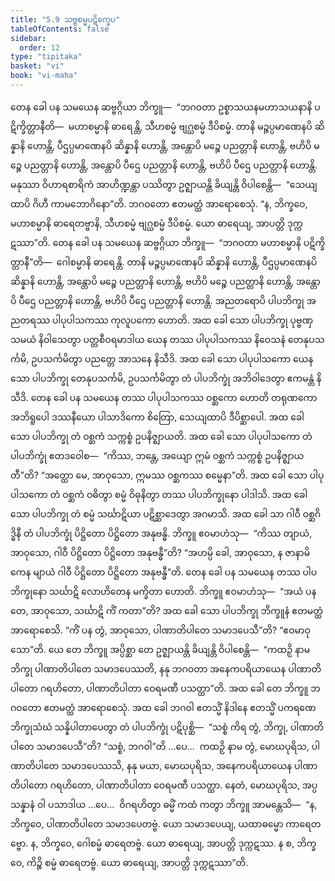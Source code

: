 ```yaml
---
title: "5.9 သဗ္ဗစမ္မပဋိက္ခေပ"
tableOfContents: false
sidebar:
  order: 12
type: "tipitaka"
basket: "vi"
book: "vi-maha"
---
```



<DynamicBreadcrumb />

<Division number="255" book="vi-maha">

<Paragraph number="1169" book="vi-maha">
တေန ခေါ ပန သမယေန ဆဗ္ဗဂ္ဂိယာ ဘိက္ခူ—  “ဘဂဝတာ ဥစ္စာသယနမဟာသယနာနိ ပဋိက္ခိတ္တာနီတိ—  မဟာစမ္မာနိ ဓာရေန္တိ, သီဟစမ္မံ ဗျဂ္ဃစမ္မံ ဒီပိစမ္မံ. တာနိ မဉ္စပ္ပမာဏေနပိ ဆိန္နာနိ ဟောန္တိ, ပီဌပ္ပမာဏေနပိ ဆိန္နာနိ ဟောန္တိ, အန္တောပိ မဉ္စေ ပညတ္တာနိ ဟောန္တိ, ဗဟိပိ မဉ္စေ ပညတ္တာနိ ဟောန္တိ, အန္တောပိ ပီဌေ ပညတ္တာနိ ဟောန္တိ, ဗဟိပိ ပီဌေ ပညတ္တာနိ ဟောန္တိ. မနုဿာ ဝိဟာရစာရိကံ အာဟိဏ္ဍန္တာ ပဿိတွာ ဥဇ္ဈာယန္တိ ခိယျန္တိ ဝိပါစေန္တိ—  “သေယျထာပိ ဂိဟီ ကာမဘောဂိနော”တိ. ဘဂဝတော ဧတမတ္ထံ အာရောစေသုံ. “န, ဘိက္ခဝေ, မဟာစမ္မာနိ ဓာရေတဗ္ဗာနိ, သီဟစမ္မံ ဗျဂ္ဃစမ္မံ ဒီပိစမ္မံ. ယော ဓာရေယျ, အာပတ္တိ ဒုက္ကဋဿာ”တိ.
</Paragraph>

<Paragraph number="1170" book="vi-maha">
တေန ခေါ ပန သမယေန ဆဗ္ဗဂ္ဂိယာ ဘိက္ခူ—  “ဘဂဝတာ မဟာစမ္မာနိ ပဋိက္ခိတ္တာနီ”တိ—  ဂေါစမ္မာနိ ဓာရေန္တိ. တာနိ မဉ္စပ္ပမာဏေနပိ ဆိန္နာနိ ဟောန္တိ, ပီဌပ္ပမာဏေနပိ ဆိန္နာနိ ဟောန္တိ, အန္တောပိ မဉ္စေ ပညတ္တာနိ ဟောန္တိ, ဗဟိပိ မဉ္စေ ပညတ္တာနိ ဟောန္တိ, အန္တောပိ ပီဌေ ပညတ္တာနိ ဟောန္တိ, ဗဟိပိ ပီဌေ ပညတ္တာနိ ဟောန္တိ. အညတရောပိ ပါပဘိက္ခု အညတရဿ ပါပုပါသကဿ ကုလူပကော ဟောတိ. အထ ခေါ သော ပါပဘိက္ခု ပုဗ္ဗဏှသမယံ နိဝါသေတွာ ပတ္တစီဝရမာဒါယ ယေန တဿ ပါပုပါသကဿ နိဝေသနံ တေနုပသင်္ကမိ, ဥပသင်္ကမိတွာ ပညတ္တေ အာသနေ နိသီဒိ. အထ ခေါ သော ပါပုပါသကော ယေန သော ပါပဘိက္ခု တေနုပသင်္ကမိ, ဥပသင်္ကမိတွာ တံ ပါပဘိက္ခုံ အဘိဝါဒေတွာ ဧကမန္တံ နိသီဒိ. တေန ခေါ ပန သမယေန တဿ ပါပုပါသကဿ ဝစ္ဆကော ဟောတိ တရုဏကော အဘိရူပေါ ဒဿနီယော ပါသာဒိကော စိတြော, သေယျထာပိ ဒီပိစ္ဆာပေါ. အထ ခေါ သော ပါပဘိက္ခု တံ ဝစ္ဆကံ သက္ကစ္စံ ဥပနိဇ္ဈာယတိ. အထ ခေါ သော ပါပုပါသကော တံ ပါပဘိက္ခုံ ဧတဒဝေါစ—  “ကိဿ, ဘန္တေ, အယျော ဣမံ ဝစ္ဆကံ သက္ကစ္စံ ဥပနိဇ္ဈာယတီ”တိ? “အတ္ထော မေ, အာဝုသော, ဣမဿ ဝစ္ဆကဿ စမ္မေနာ”တိ. အထ ခေါ သော ပါပုပါသကော တံ ဝစ္ဆကံ ဝဓိတွာ စမ္မံ ဝိဓုနိတွာ တဿ ပါပဘိက္ခုနော ပါဒါသိ. အထ ခေါ သော ပါပဘိက္ခု တံ စမ္မံ သင်္ဃာဋိယာ ပဋိစ္ဆာဒေတွာ အဂမာသိ. အထ ခေါ သာ ဂါဝီ ဝစ္ဆဂိဒ္ဓိနီ တံ ပါပဘိက္ခုံ ပိဋ္ဌိတော ပိဋ္ဌိတော အနုဗန္ဓိ. ဘိက္ခူ ဧဝမာဟံသု—  “ကိဿ တျာယံ, အာဝုသော, ဂါဝီ ပိဋ္ဌိတော ပိဋ္ဌိတော အနုဗန္ဓီ”တိ? “အဟမ္ပိ ခေါ, အာဝုသော, န ဇာနာမိ ကေန မျာယံ ဂါဝီ ပိဋ္ဌိတော ပိဋ္ဌိတော အနုဗန္ဓီ”တိ. တေန ခေါ ပန သမယေန တဿ ပါပဘိက္ခုနော သင်္ဃာဋိ လောဟိတေန မက္ခိတာ ဟောတိ. ဘိက္ခူ ဧဝမာဟံသု—  “အယံ ပန တေ, အာဝုသော, သင်္ဃာဋိ ကိံ ကတာ”တိ? အထ ခေါ သော ပါပဘိက္ခု ဘိက္ခူနံ ဧတမတ္ထံ အာရောစေသိ. “ကိံ ပန တွံ, အာဝုသော, ပါဏာတိပါတေ သမာဒပေသီ”တိ? “ဧဝမာဝုသော”တိ. ယေ တေ ဘိက္ခူ အပ္ပိစ္ဆာ တေ ဥဇ္ဈာယန္တိ ခိယျန္တိ ဝိပါစေန္တိ—  “ကထဉှိ နာမ ဘိက္ခု ပါဏာတိပါတေ သမာဒပေဿတိ, နနု ဘဂဝတာ အနေကပရိယာယေန ပါဏာတိပါတော ဂရဟိတော, ပါဏာတိပါတာ ဝေရမဏီ ပသတ္ထာ”တိ. အထ ခေါ တေ ဘိက္ခူ ဘဂဝတော ဧတမတ္ထံ အာရောစေသုံ.
</Paragraph>

<Paragraph number="1171" book="vi-maha">
အထ ခေါ ဘဂဝါ ဧတသ္မိံ နိဒါနေ ဧတသ္မိံ ပကရဏေ ဘိက္ခုသံဃံ သန္နိပါတာပေတွာ တံ ပါပဘိက္ခုံ ပဋိပုစ္ဆိ—  “သစ္စံ ကိရ တွံ, ဘိက္ခု, ပါဏာတိပါတေ သမာဒပေသီ”တိ? “သစ္စံ, ဘဂဝါ”တိ …ပေ…  ကထဉှိ နာမ တွံ, မောဃပုရိသ, ပါဏာတိပါတေ သမာဒပေဿသိ, နနု မယာ, မောဃပုရိသ, အနေကပရိယာယေန ပါဏာတိပါတော ဂရဟိတော, ပါဏာတိပါတာ ဝေရမဏီ ပသတ္ထာ. နေတံ, မောဃပုရိသ, အပ္ပသန္နာနံ ဝါ ပသာဒါယ …ပေ…  ဝိဂရဟိတွာ ဓမ္မိံ ကထံ ကတွာ ဘိက္ခူ အာမန္တေသိ—  “န, ဘိက္ခဝေ, ပါဏာတိပါတေ သမာဒပေတဗ္ဗံ. ယော သမာဒပေယျ, ယထာဓမ္မော ကာရေတဗ္ဗော. န, ဘိက္ခဝေ, ဂေါစမ္မံ ဓာရေတဗ္ဗံ. ယော ဓာရေယျ, အာပတ္တိ ဒုက္ကဋဿ. န စ, ဘိက္ခဝေ, ကိဉ္စိ စမ္မံ ဓာရေတဗ္ဗံ. ယော ဓာရေယျ, အာပတ္တိ ဒုက္ကဋဿာ”တိ.
</Paragraph>
</Division>